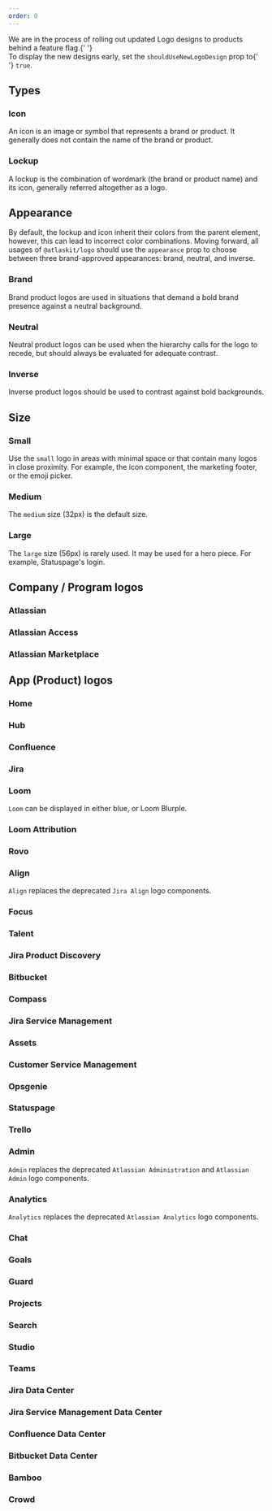 ```yaml
---
order: 0
---
```




<SectionMessage appearance="discovery">
	We are in the process of rolling out updated Logo designs to products behind a feature flag.{' '}
	<br />
	To display the new designs early, set the <Code>shouldUseNewLogoDesign</Code> prop to{' '}
	<Code>true</Code>.
</SectionMessage>

## Types

### Icon

An icon is an image or symbol that represents a brand or product. It generally does not contain the
name of the brand or product.

<Example Component={LogoIcon} packageName="@atlaskit/logo" />

### Lockup

A lockup is the combination of wordmark (the brand or product name) and its icon, generally referred
altogether as a logo.

<Example Component={LogoBrand} packageName="@atlaskit/logo" />

## Appearance

By default, the lockup and icon inherit their colors from the parent element, however, this can lead
to incorrect color combinations. Moving forward, all usages of `@atlaskit/logo` should use the
`appearance` prop to choose between three brand-approved appearances: brand, neutral, and inverse.

### Brand

Brand product logos are used in situations that demand a bold brand presence against a neutral
background.

<Example Component={LogoBrand} packageName="@atlaskit/logo" backgroundColor="white" />

### Neutral

Neutral product logos can be used when the hierarchy calls for the logo to recede, but should always
be evaluated for adequate contrast.

<Example Component={LogoNeutral} packageName="@atlaskit/logo" backgroundColor="neutral" />

### Inverse

Inverse product logos should be used to contrast against bold backgrounds.

<Example Component={LogoInverse} packageName="@atlaskit/logo" backgroundColor="blue" />

## Size

### Small

Use the `small` logo in areas with minimal space or that contain many logos in close proximity. For
example, the icon component, the marketing footer, or the emoji picker.

<Example Component={LogoSmall} packageName="@atlaskit/logo" />

### Medium

The `medium` size (32px) is the default size.

<Example Component={LogoMedium} packageName="@atlaskit/logo" />

### Large

The `large` size (56px) is rarely used. It may be used for a hero piece. For example, Statuspage's
login.

<Example Component={LogoLarge} packageName="@atlaskit/logo" />

## Company / Program logos

### Atlassian

<Example Component={LogoAtlassian} packageName="@atlaskit/logo" />

### Atlassian Access

<Example Component={LogoAtlassianAccess} packageName="@atlaskit/logo" />

### Atlassian Marketplace

<Example Component={LogoAtlassianMarketplace} packageName="@atlaskit/logo" />

## App (Product) logos

### Home

<Example Component={LogoHome} packageName="@atlaskit/logo" />

### Hub

<Example Component={LogoHub} packageName="@atlaskit/logo" />

### Confluence

<Example Component={LogoConfluence} packageName="@atlaskit/logo" />

### Jira

<Example Component={LogoJira} packageName="@atlaskit/logo" />

### Loom

`Loom` can be displayed in either blue, or Loom Blurple.

<Example Component={LogoLoom} packageName="@atlaskit/logo" />

### Loom Attribution

<Example Component={LogoLoomAttribution} packageName="@atlaskit/logo" />

### Rovo

<Example Component={LogoRovo} packageName="@atlaskit/logo" />

### Align

`Align` replaces the deprecated `Jira Align` logo components.

<Example Component={LogoAlign} packageName="@atlaskit/logo" />

### Focus

<Example Component={LogoFocus} packageName="@atlaskit/logo" />

### Talent

<Example Component={LogoTalent} packageName="@atlaskit/logo" />

### Jira Product Discovery

<Example Component={LogoJiraProductDiscovery} packageName="@atlaskit/logo" />

### Bitbucket

<Example Component={LogoBitbucket} packageName="@atlaskit/logo" />

### Compass

<Example Component={LogoCompass} packageName="@atlaskit/logo" />

### Jira Service Management

<Example Component={LogoJiraServiceManagement} packageName="@atlaskit/logo" />

### Assets

<Example Component={LogoAssets} packageName="@atlaskit/logo" />

### Customer Service Management

<Example Component={LogoCustomerServiceManagement} packageName="@atlaskit/logo" />

### Opsgenie

<Example Component={LogoOpsgenie} packageName="@atlaskit/logo" />

### Statuspage

<Example Component={LogoStatuspage} packageName="@atlaskit/logo" />

### Trello

<Example Component={LogoTrello} packageName="@atlaskit/logo" />

### Admin

`Admin` replaces the deprecated `Atlassian Administration` and `Atlassian Admin` logo components.

<Example Component={LogoAdmin} packageName="@atlaskit/logo" />

### Analytics

`Analytics` replaces the deprecated `Atlassian Analytics` logo components.

<Example Component={LogoAnalytics} packageName="@atlaskit/logo" />

### Chat

<Example Component={LogoChat} packageName="@atlaskit/logo" />

### Goals

<Example Component={LogoGoals} packageName="@atlaskit/logo" />

### Guard

<Example Component={LogoGuard} packageName="@atlaskit/logo" />

### Projects

<Example Component={LogoProjects} packageName="@atlaskit/logo" />

### Search

<Example Component={LogoSearch} packageName="@atlaskit/logo" />

### Studio

<Example Component={LogoStudio} packageName="@atlaskit/logo" />

### Teams

<Example Component={LogoTeams} packageName="@atlaskit/logo" />

### Jira Data Center

<Example Component={LogoJiraDataCenter} packageName="@atlaskit/logo" />

### Jira Service Management Data Center

<Example Component={LogoJiraServiceManagementDataCenter} packageName="@atlaskit/logo" />

### Confluence Data Center

<Example Component={LogoConfluenceDataCenter} packageName="@atlaskit/logo" />

### Bitbucket Data Center

<Example Component={LogoBitbucketDataCenter} packageName="@atlaskit/logo" />

### Bamboo

<Example Component={LogoBamboo} packageName="@atlaskit/logo" />

### Crowd

<Example Component={LogoCrowd} packageName="@atlaskit/logo" />
